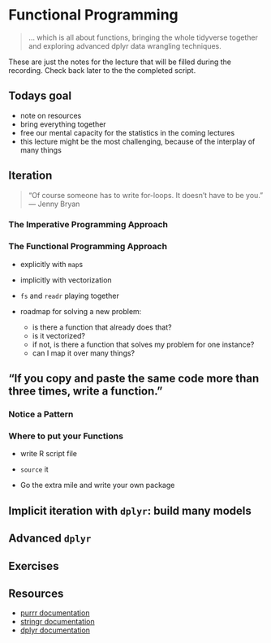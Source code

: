 # Functional Programming

> ... which is all about functions, bringing the whole tidyverse together and
  exploring advanced dplyr data wrangling techniques.

::: { .alert .alert-info}
These are just the notes for the lecture that
will be filled during the recording.
Check back later to the the completed script.
:::

<!-- ::: {.video-container} -->
<!-- <iframe class="video" src="https://www.youtube.com/embed/lwnZaHczseA" allowfullscreen></iframe> -->
<!-- ::: -->

## Todays goal

- note on resources
- bring everything together
- free our mental capacity for the statistics in the coming lectures
- this lecture might be the most challenging,
  because of the interplay of many things

## Iteration

> "Of course someone has to write for-loops.
  It doesn't have to be you."
> --- Jenny Bryan

### The Imperative Programming Approach

### The Functional Programming Approach

- explicitly with `map`s

- implicitly with vectorization
- `fs` and `readr` playing together

- roadmap for solving a new problem:
  - is there a function that already does that?
  - is it vectorized?
  - if not, is there a function that solves my problem for one instance?
  - can I map it over many things?

## "If you copy and paste the same code more than three times, write a function."

### Notice a Pattern

### Where to put your Functions

- write R script file
- `source` it

- Go the extra mile and write your own package

## Implicit iteration with `dplyr`: build many models

## Advanced `dplyr`

## Exercises

## Resources

- [purrr documentation](https://purrr.tidyverse.org/)
- [stringr documentation](https://stringr.tidyverse.org/)
- [dplyr documentation](https://dplyr.tidyverse.org/)

